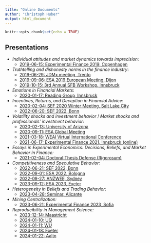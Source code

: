 ```yaml
---
title: "Online Documents"
author: "Christoph Huber"
output: html_document
---
```


```r
knitr::opts_chunk$set(echo = TRUE)
```

## Presentations

- _Individual attitudes and market dynamics towards imprecision_:
  - [2019-06-15: Experimental Finance 2019, Copenhagen](201906-EF/slides.html)

- _Truthtelling and dishonesty norms in the finance industry_:
  - [2019-06-29: JDMx meeting, Trento](201906-JDMx/slides.html)
  - [2019-09-06: ESA 2019 European Meeting, Dijon](201909-ESA/slides.html)
  - [2019-10-15: 3rd Annual SFB Workshop, Innsbruck](201910-SFB/slides.html)
  
- _Emotions in Financial Markets_:
  - [2020-01-17: Reading Group, Innsbruck](202001-ReadingGroup/slides.html)
  
- _Incentives, Returns, and Deception in Financial Advice_:
  - [2020-02-04: SEF 2020 Winter Meeting, Salt Lake City](202002-EF/slides.html)
  - [2022-06-20: SEF 2022, Bonn](202206-EF/slides.html)
  
- _Volatility shocks and investment behavior_ / _Market shocks and professionals' investment behavior_:
  - [2020-02-13: University of Arizona](202002-UA/slides.html)
  - [2020-09-11: ESA Global Meeting](202009-ESA/slides.html)
  - [2021-03-18: WEAI Virtual International Conference](202103-WEAI/slides.html) 
  - [2021-06-17: Experimental Finance 2021, Innsbruck (online)](202106-EF/slides.html) 
  
- _Essays in Experimental Economics: Decisions, Beliefs, and Market Behavior in Finance:_
  - [2021-02-04: Doctoral Thesis Defense (Rigorosum)](202102-Rigorosum/slides.html)
  
- _Competitiveness and Speculative Behavior:_
  - [2022-06-21: SEF 2022, Bonn](202206-EF-Comp/slides.pdf)
  - [2022-09-01: ESA 2022, Bologna](202208-ESA-Comp.pdf)  
  - [2022-09-27: ANZWEE, Sydney](202209-ANZWEE-Comp.pdf)    
  - [2023-09-12: ESA 2023, Exeter](202309-ESA-Comp.pdf)
  
- _Heterogeneity in Beliefs and Trading Behavior:_
  - [2023-04-28: Seminar, Alicante](202304-Alicante/slides.html)

- _Mining Centralization:_
  - [2023-06-21: Experimental Finance 2023, Sofia](202306-EF/slides.html)
  
- _Reproducibility in Management Science:_
  - [2023-12-14: Maastricht](202312-ManSciRep/slides.html)
  - [2024-01-10: UQ](202401-ManSciRepUQ/slides.html)
  - [2024-01-11: WU](202401-ManSciRepWU/slides.html)
  - [2024-01-18: Exeter](202401-ManSciRepExeter/slides.html)
  - [2024-01-22: Aalto](202401-ManSciRepAalto/slides.html)